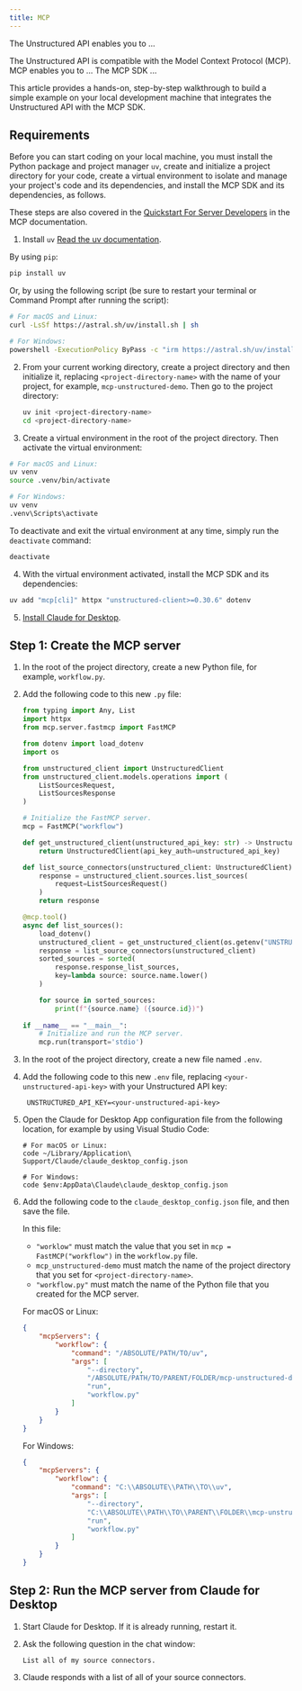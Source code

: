 ```yaml
---
title: MCP
---
```


The Unstructured API enables you to ... 

The Unstructured API is compatible with the Model Context Protocol (MCP). 
MCP enables you to ... 
The MCP SDK ...

This article provides a hands-on, step-by-step walkthrough to build a simple example on your local development machine 
that integrates the Unstructured API with the MCP SDK.

## Requirements

Before you can start coding on your local machine, you must install the Python package and project manager `uv`, 
create and initialize a project directory for your code, create a virtual environment to isolate and manage your 
project's code and its dependencies, and install the MCP SDK and its dependencies, as follows.

These steps are also covered in the [Quickstart For Server Developers](https://modelcontextprotocol.io/quickstart/server) in the 
MCP documentation.

1. Install `uv` [Read the uv documentation](https://docs.astral.sh/uv/).

  By using `pip`:

  ```bash
  pip install uv
  ```

  Or, by using the following script (be sure to restart your terminal or Command Prompt after running the script):

  ```bash
  # For macOS and Linux:
  curl -LsSf https://astral.sh/uv/install.sh | sh

  # For Windows:
  powershell -ExecutionPolicy ByPass -c "irm https://astral.sh/uv/install.ps1 | iex"
  ```

2. From your current working directory, create a project directory and then initialize it, replacing `<project-directory-name>` with the name of your project, for 
   example, `mcp-unstructured-demo`. Then go to the project directory:

   ```bash
   uv init <project-directory-name>
   cd <project-directory-name>
   ```

3. Create a virtual environment in the root of the project directory. Then activate the virtual environment:

  ```bash
  # For macOS and Linux:
  uv venv
  source .venv/bin/activate

  # For Windows:
  uv venv
  .venv\Scripts\activate
  ```

  To deactivate and exit the virtual environment at any time, simply run the `deactivate` command:

  ```bash
  deactivate
  ```

4. With the virtual environment activated, install the MCP SDK and its dependencies:

  ```bash
  uv add "mcp[cli]" httpx "unstructured-client>=0.30.6" dotenv 
  ```

5. [Install Claude for Desktop](https://claude.ai/download).

## Step 1: Create the MCP server

1. In the root of the project directory, create a new Python file, for example, `workflow.py`.
2. Add the following code to this new `.py` file:

   ```python
   from typing import Any, List 
   import httpx
   from mcp.server.fastmcp import FastMCP

   from dotenv import load_dotenv
   import os

   from unstructured_client import UnstructuredClient
   from unstructured_client.models.operations import (
       ListSourcesRequest,
       ListSourcesResponse
   )

   # Initialize the FastMCP server.
   mcp = FastMCP("workflow")

   def get_unstructured_client(unstructured_api_key: str) -> UnstructuredClient:
       return UnstructuredClient(api_key_auth=unstructured_api_key)

   def list_source_connectors(unstructured_client: UnstructuredClient) -> ListSourcesResponse:
       response = unstructured_client.sources.list_sources(
           request=ListSourcesRequest()
       )
       return response

   @mcp.tool()
   async def list_sources():
       load_dotenv()
       unstructured_client = get_unstructured_client(os.getenv("UNSTRUCTURED_API_KEY"))
       response = list_source_connectors(unstructured_client)
       sorted_sources = sorted(
           response.response_list_sources, 
           key=lambda source: source.name.lower()
       )

       for source in sorted_sources:
           print(f"{source.name} ({source.id})")
       
   if __name__ == "__main__":
       # Initialize and run the MCP server.
       mcp.run(transport='stdio')
   ```

3. In the root of the project directory, create a new file named `.env`.
4. Add the following code to this new `.env` file, replacing `<your-unstructured-api-key>` with your Unstructured API key:

   ```text
    UNSTRUCTURED_API_KEY=<your-unstructured-api-key>
   ```

5. Open the Claude for Desktop App configuration file from the following location, for example by using Visual Studio Code:

   ```text
   # For macOS or Linux:
   code ~/Library/Application\ Support/Claude/claude_desktop_config.json

   # For Windows:
   code $env:AppData\Claude\claude_desktop_config.json
   ```

6. Add the following code to the `claude_desktop_config.json` file, and then save the file.

   In this file:

   - `"worklow"` must match the value that you set in `mcp = FastMCP("workflow")` in the `workflow.py` file.
   - `mcp_unstructured-demo` must match the name of the project directory that you set for `<project-directory-name>`.
   - `"workflow.py"` must match the name of the Python file that you created for the MCP server.

   For macOS or Linux:

   ```json
   {
       "mcpServers": {
           "workflow": {
               "command": "/ABSOLUTE/PATH/TO/uv",
               "args": [
                   "--directory",
                   "/ABSOLUTE/PATH/TO/PARENT/FOLDER/mcp-unstructured-demo",
                   "run",
                   "workflow.py"
               ]
           }
       }
   }
   ```

   For Windows:

   ```json
   {
       "mcpServers": {
           "workflow": {
               "command": "C:\\ABSOLUTE\\PATH\\TO\\uv",
               "args": [
                   "--directory",
                   "C:\\ABSOLUTE\\PATH\\TO\\PARENT\\FOLDER\\mcp-unstructured-demo",
                   "run",
                   "workflow.py"
               ]
           }
       }
   }
   ```

## Step 2: Run the MCP server from Claude for Desktop

1. Start Claude for Desktop. If it is already running, restart it.
2. Ask the following question in the chat window:

   ```text
   List all of my source connectors.
   ```

3. Claude responds with a list of all of your source connectors.
